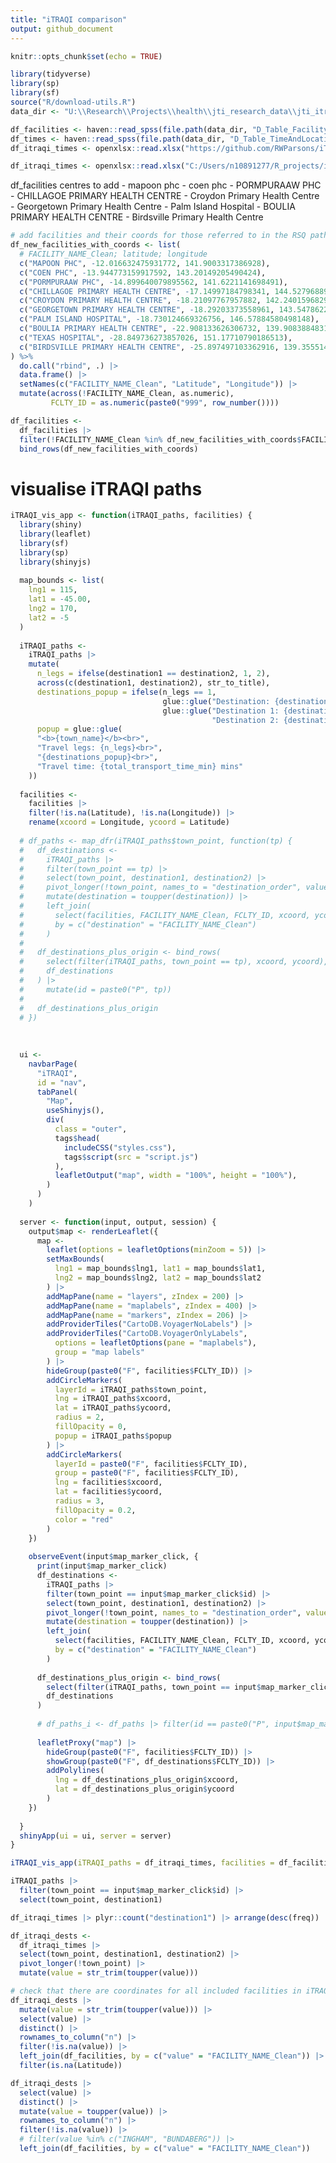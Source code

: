 ```yaml
---
title: "iTRAQI comparison"
output: github_document
---
```


```r
knitr::opts_chunk$set(echo = TRUE)
```

```r
library(tidyverse)
library(sp)
library(sf)
source("R/download-utils.R")
data_dir <- "U:\\Research\\Projects\\health\\jti_research_data\\jti_itraqi"
```


```r
df_facilities <- haven::read_spss(file.path(data_dir, "D_Table_FacilityDescription.sav")) 
df_times <- haven::read_spss(file.path(data_dir, "D_Table_TimeAndLocation_LongFileSELECT.sav"))
df_itraqi_times <- openxlsx::read.xlsx("https://github.com/RWParsons/iTRAQI/blob/main/input/drive_times/Qld_towns_RSQ%20pathways%20V3.xlsx?raw=TRUE", startRow = 3) |> janitor::clean_names()

df_itraqi_times <- openxlsx::read.xlsx("C:/Users/n10891277/R_projects/iTRAQI/input/drive_times/Qld_towns_RSQ pathways V3.xlsx", startRow = 3) |> janitor::clean_names()
```


df_facilities
  centres to add
  - mapoon phc
  - coen phc
  - PORMPURAAW PHC
  - CHILLAGOE PRIMARY HEALTH CENTRE
  - Croydon Primary Health Centre
  - Georgetown Primary Health Centre
  - Palm Island Hospital
  - BOULIA PRIMARY HEALTH CENTRE
  - Birdsville Primary Health Centre


```r
# add facilities and their coords for those referred to in the RSQ pathways (iTRAQI) but not in the df_facilities
df_new_facilities_with_coords <- list(
  # FACILITY_NAME_Clean; latitude; longitude
  c("MAPOON PHC", -12.016632475931772, 141.9003317386928),
  c("COEN PHC", -13.944773159917592, 143.20149205490424),
  c("PORMPURAAW PHC", -14.899640079895562, 141.6221141698491),
  c("CHILLAGOE PRIMARY HEALTH CENTRE", -17.14997184798341, 144.52796889646453),
  c("CROYDON PRIMARY HEALTH CENTRE", -18.21097767957882, 142.2401596829941),
  c("GEORGETOWN PRIMARY HEALTH CENTRE", -18.29203373558961, 143.54786222660186),
  c("PALM ISLAND HOSPITAL", -18.730124669326756, 146.57884580498148),
  c("BOULIA PRIMARY HEALTH CENTRE", -22.908133626306732, 139.90838848311506),
  c("TEXAS HOSPITAL", -28.849736273857026, 151.17710790186513),
  c("BIRDSVILLE PRIMARY HEALTH CENTRE", -25.897497103362916, 139.35551489854396)
) %>%
  do.call("rbind", .) |> 
  data.frame() |> 
  setNames(c("FACILITY_NAME_Clean", "Latitude", "Longitude")) |> 
  mutate(across(!FACILITY_NAME_Clean, as.numeric),
         FCLTY_ID = as.numeric(paste0("999", row_number())))

df_facilities <- 
  df_facilities |> 
  filter(!FACILITY_NAME_Clean %in% df_new_facilities_with_coords$FACILITY_NAME_Clean) |> 
  bind_rows(df_new_facilities_with_coords)
```

# visualise iTRAQI paths
```r
iTRAQI_vis_app <- function(iTRAQI_paths, facilities) {
  library(shiny)
  library(leaflet)
  library(sf)
  library(sp)
  library(shinyjs)
  
  map_bounds <- list(
    lng1 = 115,
    lat1 = -45.00,
    lng2 = 170,
    lat2 = -5
  )
  
  iTRAQI_paths <-
    iTRAQI_paths |> 
    mutate(
      n_legs = ifelse(destination1 == destination2, 1, 2),
      across(c(destination1, destination2), str_to_title),
      destinations_popup = ifelse(n_legs == 1, 
                                  glue::glue("Destination: {destination1} ({transport_mode1})"),
                                  glue::glue("Destination 1: {destination1} ({transport_mode1})<br>",
                                             "Destination 2: {destination2} ({transport_mode2})")),
      popup = glue::glue(
      "<b>{town_name}</b><br>",
      "Travel legs: {n_legs}<br>",
      "{destinations_popup}<br>",
      "Travel time: {total_transport_time_min} mins"
    ))
  
  facilities <-
    facilities |> 
    filter(!is.na(Latitude), !is.na(Longitude)) |> 
    rename(xcoord = Longitude, ycoord = Latitude)
  
  # df_paths <- map_dfr(iTRAQI_paths$town_point, function(tp) {
  #   df_destinations <-
  #     iTRAQI_paths |> 
  #     filter(town_point == tp) |> 
  #     select(town_point, destination1, destination2) |>
  #     pivot_longer(!town_point, names_to = "destination_order", values_to = "destination") |> 
  #     mutate(destination = toupper(destination)) |> 
  #     left_join(
  #       select(facilities, FACILITY_NAME_Clean, FCLTY_ID, xcoord, ycoord), 
  #       by = c("destination" = "FACILITY_NAME_Clean")
  #     )
  #   
  #   df_destinations_plus_origin <- bind_rows(
  #     select(filter(iTRAQI_paths, town_point == tp), xcoord, ycoord),
  #     df_destinations
  #   ) |> 
  #     mutate(id = paste0("P", tp))
  #   
  #   df_destinations_plus_origin
  # })
  
  
  
  ui <- 
    navbarPage(
      "iTRAQI",
      id = "nav",
      tabPanel(
        "Map",
        useShinyjs(),
        div(
          class = "outer",
          tags$head(
            includeCSS("styles.css"),
            tags$script(src = "script.js")
          ),
          leafletOutput("map", width = "100%", height = "100%"),
        )
      )
    )
  
  server <- function(input, output, session) {
    output$map <- renderLeaflet({
      map <- 
        leaflet(options = leafletOptions(minZoom = 5)) |> 
        setMaxBounds(
          lng1 = map_bounds$lng1, lat1 = map_bounds$lat1,
          lng2 = map_bounds$lng2, lat2 = map_bounds$lat2
        ) |> 
        addMapPane(name = "layers", zIndex = 200) |> 
        addMapPane(name = "maplabels", zIndex = 400) |> 
        addMapPane(name = "markers", zIndex = 206) |> 
        addProviderTiles("CartoDB.VoyagerNoLabels") |> 
        addProviderTiles("CartoDB.VoyagerOnlyLabels",
          options = leafletOptions(pane = "maplabels"),
          group = "map labels"
        ) |> 
        hideGroup(paste0("F", facilities$FCLTY_ID)) |> 
        addCircleMarkers(
          layerId = iTRAQI_paths$town_point,
          lng = iTRAQI_paths$xcoord, 
          lat = iTRAQI_paths$ycoord,
          radius = 2, 
          fillOpacity = 0,
          popup = iTRAQI_paths$popup
        ) |> 
        addCircleMarkers(
          layerId = paste0("F", facilities$FCLTY_ID),
          group = paste0("F", facilities$FCLTY_ID),
          lng = facilities$xcoord,
          lat = facilities$ycoord,
          radius = 3, 
          fillOpacity = 0.2,
          color = "red"
        )
    })
    
    observeEvent(input$map_marker_click, {
      print(input$map_marker_click)
      df_destinations <-
        iTRAQI_paths |> 
        filter(town_point == input$map_marker_click$id) |> 
        select(town_point, destination1, destination2) |>
        pivot_longer(!town_point, names_to = "destination_order", values_to = "destination") |> 
        mutate(destination = toupper(destination)) |> 
        left_join(
          select(facilities, FACILITY_NAME_Clean, FCLTY_ID, xcoord, ycoord), 
          by = c("destination" = "FACILITY_NAME_Clean")
        )
      
      df_destinations_plus_origin <- bind_rows(
        select(filter(iTRAQI_paths, town_point == input$map_marker_click$id), xcoord, ycoord),
        df_destinations
      )
      
      # df_paths_i <- df_paths |> filter(id == paste0("P", input$map_marker_click$id))
      
      leafletProxy("map") |> 
        hideGroup(paste0("F", facilities$FCLTY_ID)) |> 
        showGroup(paste0("F", df_destinations$FCLTY_ID)) |> 
        addPolylines(
          lng = df_destinations_plus_origin$xcoord,
          lat = df_destinations_plus_origin$ycoord
        )
    })
    
  }
  shinyApp(ui = ui, server = server)
}

iTRAQI_vis_app(iTRAQI_paths = df_itraqi_times, facilities = df_facilities)
```


```r
iTRAQI_paths |> 
  filter(town_point == input$map_marker_click$id) |>
  select(town_point, destination1) 
```


```r
df_itraqi_times |> plyr::count("destination1") |> arrange(desc(freq))

df_itraqi_dests <-
  df_itraqi_times |> 
  select(town_point, destination1, destination2) |> 
  pivot_longer(!town_point) |> 
  mutate(value = str_trim(toupper(value)))

# check that there are coordinates for all included facilities in iTRAQI paths
df_itraqi_dests |> 
  mutate(value = str_trim(toupper(value))) |> 
  select(value) |> 
  distinct() |> 
  rownames_to_column("n") |> 
  filter(!is.na(value)) |> 
  left_join(df_facilities, by = c("value" = "FACILITY_NAME_Clean")) |> 
  filter(is.na(Latitude))

df_itraqi_dests |> 
  select(value) |> 
  distinct() |> 
  mutate(value = toupper(value)) |> 
  rownames_to_column("n") |> 
  filter(!is.na(value)) |> 
  # filter(value %in% c("INGHAM", "BUNDABERG")) |> 
  left_join(df_facilities, by = c("value" = "FACILITY_NAME_Clean")) 

```


```r

```

